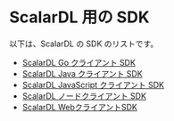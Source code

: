 # ScalarDL 用の SDK

以下は、ScalarDL の SDK のリストです。

- [ScalarDL Go クライアント SDK](scalardl-go-client-sdk/README.mdx)
- [ScalarDL Java クライアント SDK](scalardl-java-client-sdk/README.mdx)
- [ScalarDL JavaScript クライアント SDK](scalardl-javascript-sdk-base/README.mdx)
- [ScalarDL ノードクライアント SDK](scalardl-node-client-sdk/README.mdx)
- [ScalarDL WebクライアントSDK](scalardl-web-client-sdk/README.mdx)
